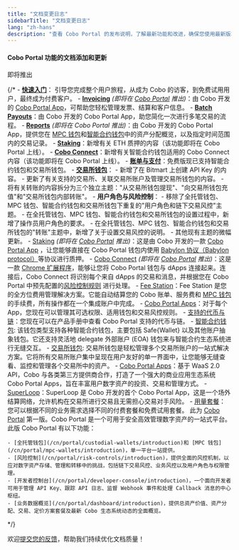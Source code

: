 ```yaml
---
title: "文档变更日志"
sidebarTitle: "文档变更日志"
lang: "zh-hans"
description: "查看 Cobo Portal 的发布说明，了解最新功能和改进，确保您使用最新版本。"
---
```


#### Cobo Portal 功能的文档添加和更新

<Note>即将推出</Note>

{/*
<Steps>
    <Step title="2024 年 9 月 10 日" icon="star">
    - [**快速入门**](/cn/portal/quick-start-guide)： 引导您完成整个用户旅程，从成为 Cobo 的访客，到免费试用用户，最终成为付费客户。
    - [**Invoicing**](/cn/apps/invoicing/introduction) *(即将在 [Cobo Portal](https://portal.cobo.com/login) 推出)*：由 Cobo 开发的 [Cobo Portal App](/cn/apps/introduction)，可帮助您轻松管理发票、结算和客户信息。
    - [**Batch Payouts**](/cn/apps/batch-payouts/introduction)：由 Cobo 开发的 Cobo Portal App，助您简化一次进行多笔交易的流程。
    - [**Reports**](/cn/apps/reports/introduction) *(即将在 Cobo Portal 推出)*：由 Cobo 开发的 Cobo Portal App，提供您在 [MPC 钱包](/cn/portal/mpc-wallets/introduction)和[智能合约钱包](/cn/portal/smart-contract-wallets/introduction)中的资产分配概览，以及指定时间范围内的交易记录。
    - [**Staking**](/cn/apps/staking/introduction)：新增有关 ETH 质押的内容（该功能即将在 Cobo Portal 上线）。
    - [**Cobo Connect**](/cn/cobo-connect/introduction)：新增有关智能合约钱包适用的 Cobo Connect 内容（该功能即将在 Cobo Portal 上线）。
    - [**账单与支付**](/cn/portal/bills-and-payments/introduction)：免费版现已支持智能合约钱包和交易所钱包。
    - [**交易所钱包**](/cn/portal/exchange-wallets/introduction)：
        - 新增了在 Bitmart 上创建 API Key 的内容。
        - 更新了有关支持的交易所、关联交易所账户及管理交易所钱包的内容。
        - 将有关转账的内容拆分为三个独立主题："从交易所钱包提现"、"向交易所钱包充值"和"交易所钱包内部转账"。
    - **用户角色与风险控制**：
        - 移除了全托管钱包、MPC 钱包、智能合约钱包和交易所钱包下重复的"用户角色和链下交易风控"主题。
        - 在全托管钱包、MPC 钱包、智能合约钱包和交易所钱包的设置过程中，新增了操作员用户角色的要求。
        - 在全托管钱包、MPC 钱包、智能合约钱包和交易所钱包的"转账"主题中，新增了关于设置交易风控的说明。
    - 其他现有主题的微幅更新。
  </Step>
  <Step title="2024 年 8 月 9 日" icon="star">
    - [Staking](/cn/apps/staking/introduction) *(即将在 [Cobo Portal](https://portal.cobo.com/login) 推出)*：这是由 Cobo 开发的一款 [Cobo Portal App](/cn/apps/introduction) ，让您能够直接在 Cobo Portal 钱包内使用  [Babylon 协议（Babylon protocol）](https://babylonlabs.io/)等协议进行质押。
    - [Cobo Connect](/cn/cobo-connect/introduction) *(即将在 [Cobo Portal](https://portal.cobo.com/login) 推出)*：这是一款 [Chrome 扩展程序](https://chromewebstore.google.com/category/extensions)，能够让您将 Cobo Portal 钱包与 dApps 连接起来。连接后，Cobo Connect 将识别每个来自 dApps 的交易和消息，并根据您在 Cobo Portal 中预先配置的[风险控制规则](/cn/portal/risk-controls/introduction) 进行处理。
    - [Fee Station](/cn/portal/fee-station/introduction)：Fee Station 是您的全方位费用管理解决方案。它能自动结算您的 Cobo 账单、服务费和 [MPC 钱包](/cn/portal/mpc-wallets/introduction)的手续费，所有操作都在一个集成账户中完成。
    - [Cobo Portal Apps](/cn/apps/introduction)：对于每个 App，您现在可以管理其可选权限、适用钱包和交易风控规则。
    - [支持的代币与链](/cn/portal/supported-tokens)：您现在可以在产品手册中查看 Cobo Portal 支持的代币与链。
  </Step>
  <Step title="2024 年 7 月 17 日" icon="star">
    - [智能合约钱包](/cn/portal/smart-contract-wallets/introduction): 该钱包类型支持各种智能合约钱包，主要包括 Safe\{Wallet\} 以及其他账户抽象钱包。它还支持灵活地 delegate 外部账户 (EOA) 钱包来与智能合约生态系统进行无缝交互。
    - [交易所钱包](/cn/portal/exchange-wallets/introduction): 交易所钱包是轻松管理多个交易所账户的一站式解决方案。它将所有交易所账户集中呈现在用户友好的单一界面中，让您能够无缝查看、监控和管理各个交易所中的资产。
    - [Cobo Portal Apps](/cn/apps/introduction)：基于 WaaS 2.0 API，Cobo 与各类第三方提供商合作，打造了一个强大的商业应用生态系统 Cobo Portal Apps，旨在丰富用户数字资产的投资、交易和管理方式。
    - [SuperLoop](/cn/apps/superloop/introduction)：SuperLoop 是 Cobo 开发的首个 Cobo Portal App，这是一个场外结算网络，允许机构在交易所进行交易且无需担心交易对手风险。
    - [用量套餐](/cn/portal/bills-and-payments/introduction)：您可以根据不同的业务需求选择不同的付费套餐和免费试用套餐。
  </Step>
  <Step title="2024 年 6 月 10 日" icon="star">
    此为 [Cobo Portal](/cn/portal/introduction) 第一版。Cobo Portal 是一个可用于安全高效管理数字资产的一站式平台。此版 Cobo Portal 有以下功能：

    - [全托管钱包](/cn/portal/custodial-wallets/introduction)和 [MPC 钱包](/cn/portal/mpc-wallets/introduction)，单一平台一站提供。
    - [风险控制](/cn/portal/risk-controls/introduction)，提供全面的风控机制，以应对数字资产存储、管理和转移中的挑战，包括链下交易风控、业务风控以及用户角色与权限管理。
    - [开发者控制台](/cn/portal/developer-console/introduction)，一个面向开发者可用于管理 API Key、跟踪 API 日志、监督 Webhook 事件和处理 Callback 消息的中心枢纽。
    - [业务数据概览](/cn/portal/dashboard/introduction)，提供总资产价值、资产分配、交易、定价方案套餐及最新 Cobo 生态系统动态的全面概览。
  </Step>
</Steps>
*/}

<Tip>欢迎[提交您的反馈](https://forms.zohopublic.com/cobo/form/DocumentFeedbackForm/formperma/QvLOhxJv1_JMsJ-1dleZ8Itb_7rzN-LtgvsDdxosoVI?referrername=manuals)，帮助我们持续优化文档质量！</Tip>